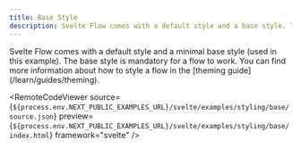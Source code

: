 ```yaml
---
title: Base Style
description: Svelte Flow comes with a default style and a base style. This example shows how the base style looks.
---
```



<ExampleLayout>
Svelte Flow comes with a default style and a minimal base style (used in this example). The base style is mandatory for a flow to work. You can find more information about how to style a flow in the [theming guide](/learn/guides/theming).

<RemoteCodeViewer
  source={`${process.env.NEXT_PUBLIC_EXAMPLES_URL}/svelte/examples/styling/base/source.json`}
  preview={`${process.env.NEXT_PUBLIC_EXAMPLES_URL}/svelte/examples/styling/base/index.html`}
  framework="svelte"
/>
</ExampleLayout>
